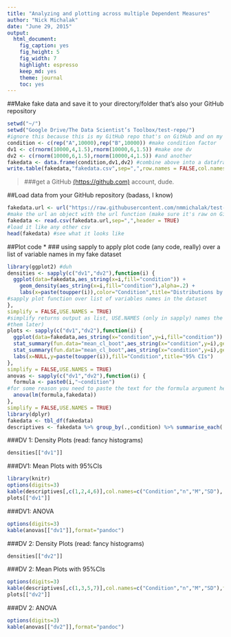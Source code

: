 ```yaml
---
title: "Analyzing and plotting across multiple Dependent Measures"
author: "Nick Michalak"
date: "June 29, 2015"
output: 
  html_document: 
    fig_caption: yes
    fig_height: 5
    fig_width: 7
    highlight: espresso
    keep_md: yes
    theme: journal
    toc: yes
---
```

##Make fake data and save it to your directory/folder that's also your GitHub repository
```r
setwd("~/")
setwd("Google Drive/The Data Scientist’s Toolbox/test-repo/")
#ignore this because this is my GitHub repo that's on GitHub and on my computer
condition <- c(rep("A",10000),rep("B",10000)) #make condition factor
dv1 <- c(rnorm(10000,4,1.5),rnorm(10000,6,1.5)) #make one dv
dv2 <- c(rnorm(10000,6,1.5),rnorm(10000,4,1.5)) #and another
fakedata <- data.frame(condition,dv1,dv2) #combine above into a dataframe
write.table(fakedata,"fakedata.csv",sep=",",row.names = FALSE,col.names = TRUE) #save as a csv
```

> ###get a GitHub [(https://github.com)](https://github.com/) account, dude.

##Load data from your GitHub repository (badass, I know)
```r
fakedata.url <- url("https://raw.githubusercontent.com/nmmichalak/test-repo/master/fakedata.csv")
#make the url an object with the url function (make sure it's raw on GitHub)
fakedata <- read.csv(fakedata.url,sep=",",header = TRUE)
#load it like any other csv
head(fakedata) #see what it looks like
```

##Plot code
* ### using sapply to apply plot code (any code, really) over a list of variable names in my fake dataset

```r
library(ggplot2) #duh
densities <- sapply(c("dv1","dv2"),function(i) {
  ggplot(data=fakedata,aes_string(x=i,fill="condition")) +
    geom_density(aes_string(x=i,fill="condition"),alpha=.2) +
    labs(x=paste(toupper(i)),color="Condition",title="Distributions by Condition")
#sapply plot function over list of variables names in the dataset
},
simplify = FALSE,USE.NAMES = TRUE)
#simplify returns output as list, USE.NAMES (only in sapply) names the objects in the list (nice for calling
#them later)
plots <- sapply(c("dv1","dv2"),function(i) {
  ggplot(data=fakedata,aes_string(x="condition",y=i,fill="condition")) +
  stat_summary(fun.data="mean_cl_boot",aes_string(x="condition",y=i),geom="bar") +
  stat_summary(fun.data="mean_cl_boot",aes_string(x="condition",y=i),geom="errorbar",width=.2) +
  labs(x=NULL,y=paste(toupper(i)),fill="Condition",title="95% CIs")
},
simplify = FALSE,USE.NAMES = TRUE)
anovas <- sapply(c("dv1","dv2"),function(i) {
  formula <- paste0(i,"~condition")
#for some reason you need to paste the text for the formula argument here
  anova(lm(formula,fakedata))
},
simplify = FALSE,USE.NAMES = TRUE)
library(dplyr)
fakedata <- tbl_df(fakedata)
descriptives <- fakedata %>% group_by(.,condition) %>% summarise_each(.,funs(length,mean,sd),c(dv1,dv2))
```

###DV 1: Density Plots (read: fancy histograms)
```r
densities[["dv1"]]
```

###DV1: Mean Plots with 95%CIs
```r
library(knitr)
options(digits=3)
kable(descriptives[,c(1,2,4,6)],col.names=c("Condition","n","M","SD"), format = "pandoc")
plots[["dv1"]]
```

###DV1: ANOVA
```r
options(digits=3)
kable(anovas[["dv1"]],format="pandoc")
```

###DV 2: Density Plots (read: fancy histograms)
```r
densities[["dv2"]]
```

###DV 2: Mean Plots with 95%CIs
```r
options(digits=3)
kable(descriptives[,c(1,3,5,7)],col.names=c("Condition","n","M","SD"),format = "pandoc")
plots[["dv2"]]
```

###DV 2: ANOVA
```r
options(digits=3)
kable(anovas[["dv2"]],format="pandoc")
```
